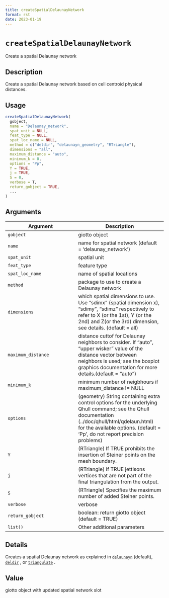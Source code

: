 ```yaml
--- 
title: createSpatialDelaunayNetwork 
format: rst 
date: 2023-01-19 
--- 
```

# `createSpatialDelaunayNetwork`

Create a spatial Delaunay network


## Description

Create a spatial Delaunay network based on cell centroid physical distances.


## Usage

```r
createSpatialDelaunayNetwork(
  gobject,
  name = "Delaunay_network",
  spat_unit = NULL,
  feat_type = NULL,
  spat_loc_name = NULL,
  method = c("deldir", "delaunayn_geometry", "RTriangle"),
  dimensions = "all",
  maximum_distance = "auto",
  minimum_k = 0,
  options = "Pp",
  Y = TRUE,
  j = TRUE,
  S = 0,
  verbose = T,
  return_gobject = TRUE,
  ...
)
```


## Arguments

Argument      |Description
------------- |----------------
`gobject`     |     giotto object
`name`     |     name for spatial network (default = 'delaunay_network')
`spat_unit`     |     spatial unit
`feat_type`     |     feature type
`spat_loc_name`     |     name of spatial locations
`method`     |     package to use to create a Delaunay network
`dimensions`     |     which spatial dimensions to use. Use "sdimx" (spatial dimension x), "sdimy", "sdimz" respectively to refer to X (or the 1st), Y (or the 2nd) and Z(or the 3rd) dimension, see details. (default = all)
`maximum_distance`     |     distance cuttof for Delaunay neighbors to consider. If "auto", "upper wisker" value of the distance vector between neighbors is used; see the boxplot graphics documentation for more details.(default = "auto")
`minimum_k`     |     minimum number of neigbhours if maximum_distance != NULL
`options`     |     (geometry) String containing extra control options for the underlying Qhull command; see the Qhull documentation (../doc/qhull/html/qdelaun.html) for the available options. (default = 'Pp', do not report precision problems)
`Y`     |     (RTriangle) If TRUE prohibits the insertion of Steiner points on the mesh boundary.
`j`     |     (RTriangle) If TRUE jettisons vertices that are not part of the final triangulation from the output.
`S`     |     (RTriangle) Specifies the maximum number of added Steiner points.
`verbose`     |     verbose
`return_gobject`     |     boolean: return giotto object (default = TRUE)
`list()`     |     Other additional parameters


## Details

Creates a spatial Delaunay network as explained in [`delaunayn`](#delaunayn) (default), [`deldir`](#deldir) , or [`triangulate`](#triangulate) .


## Value

giotto object with updated spatial network slot


